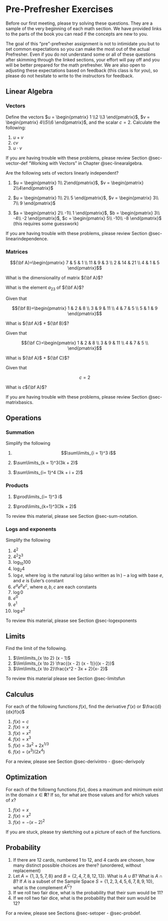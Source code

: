 # Pre-Prefresher Exercises {.unnumbered}

Before our first meeting, please try solving these questions. They are a sample of the very beginning of each math section. We have provided links to the parts of the book you can read if the concepts are new to you. 

The goal of this "pre"-prefresher assignment is not to intimidate you but to set common expectations so you can make the most out of the actual Prefresher. Even if you do not understand some or all of these questions after skimming through the linked sections, your effort will pay off and you will be better prepared for the math prefresher. We are also open to adjusting these expectations based on feedback (this class is for _you_), so please do not hesitate to write to the instructors for feedback. 

## Linear Algebra {.unnumbered}

### Vectors {.unnumbered}

Define the vectors $u = \begin{pmatrix} 1 \\2 \\3 \end{pmatrix}$, $v = \begin{pmatrix} 4\\5\\6 \end{pmatrix}$, and the scalar $c = 2$. Calculate the following:

1. $u + v$
2. $cv$
3. $u \cdot v$

If you are having trouble with these problems, please review Section @sec-vector-def "Working with Vectors" in Chapter @sec-linearalgebra. 

Are the following sets of vectors linearly independent?

1. $u = \begin{pmatrix} 1\\ 2\end{pmatrix}$, $v = \begin{pmatrix} 2\\4\end{pmatrix}$

2. $u = \begin{pmatrix} 1\\ 2\\ 5 \end{pmatrix}$, $v = \begin{pmatrix} 3\\ 7\\ 9 \end{pmatrix}$

3. $a = \begin{pmatrix} 2\\ -1\\ 1 \end{pmatrix}$, $b = \begin{pmatrix} 3\\ -4\\ -2 \end{pmatrix}$, $c = \begin{pmatrix} 5\\ -10\\ -8 \end{pmatrix}$ (this requires some guesswork)

If you are having trouble with these problems, please review Section @sec-linearindependence. 

### Matrices {.unnumbered}

$${\bf A}=\begin{pmatrix}
			7 & 5 & 1 \\
			11 & 9 & 3 \\ 
			2 & 14 & 21 \\ 
			4 & 1 & 5
		\end{pmatrix}$$

What is the dimensionality of matrix ${\bf A}$?

What is the element $a_{23}$ of ${\bf A}$?

Given that 

$${\bf B}=\begin{pmatrix}
			1 & 2 & 8 \\
			3 & 9 & 11 \\ 
			4 & 7 & 5 \\ 
			5 & 1 & 9
		\end{pmatrix}$$

What is ${\bf A}$ + ${\bf B}$?

Given that 

$${\bf C}=\begin{pmatrix}
			1 & 2 & 8 \\
			3 & 9 & 11 \\ 
			4 & 7 & 5 \\ 
		\end{pmatrix}$$

What is ${\bf A}$ + ${\bf C}$?

Given that 

$$c = 2$$

What is $c$${\bf A}$?

If you are having trouble with these problems, please review Section @sec-matrixbasics. 

## Operations {.unnumbered}

### Summation {.unnumbered}

Simplify the following

1. $$\sum\limits_{i = 1}^3 i$$

2. $\sum\limits_{k = 1}^3(3k + 2)$

3. $\sum\limits_{i= 1}^4 (3k + i + 2)$

### Products {.unnumbered}

1. $\prod\limits_{i= 1}^3 i$

2. $\prod\limits_{k=1}^3(3k + 2)$

To review this material, please see Section @sec-sum-notation.

### Logs and exponents {.unnumbered}

Simplify the following

1.  $4^2$
2.  $4^2 2^3$
3.  $\log_{10}100$
4.  $\log_{2}4$
5.  $\log e$, where $\log$ is the natural log (also written as $\ln$) -- a log with base $e$, and $e$ is Euler's constant
6.  $e^a e^b e^c$, where $a, b, c$ are each constants
7.  $\log 0$
8.  $e^0$
9.  $e^1$
10. $\log e^2$

To review this material, please see Section @sec-logexponents

## Limits {.unnumbered}

Find the limit of the following.

1. $\lim\limits_{x \to 2} (x - 1)$
2. $\lim\limits_{x \to 2} \frac{(x - 2) (x - 1)}{(x - 2)}$
3. $\lim\limits_{x \to 2}\frac{x^2 - 3x + 2}{x- 2}$

To review this material please see Section @sec-limitsfun

## Calculus {.unnumbered}

For each of the following functions $f(x)$, find the derivative $f'(x)$ or $\frac{d}{dx}f(x)$

1. $f(x)=c$
2. $f(x)=x$
3. $f(x)=x^2$
4. $f(x)=x^3$
5. $f(x)=3x^2+2x^{1/3}$
6. $f(x)=(x^3)(2x^4)$

For a review, please see Section @sec-derivintro - @sec-derivpoly

## Optimization {.unnumbered}

For each of the followng functions $f(x)$, does a maximum and minimum exist in the domain $x \in \mathbf{R}$? If so, for what are those values and for which values of $x$?

1. $f(x) = x$
2. $f(x) = x^2$
3. $f(x) = -(x  - 2)^2$

If you are stuck, please try sketching out a picture of each of the functions.

## Probability {.unnumbered}

1. If there are 12 cards, numbered 1 to 12, and 4 cards are chosen, how many distinct possible choices are there? (unordered, without replacement)
2. Let $A = \{1,3,5,7,8\}$ and $B = \{2,4,7,8,12,13\}$. What is $A \cup B$? What is $A \cap B$? If $A$ is a subset of the Sample Space $S = \{1,2,3,4,5,6,7,8,9,10\}$, what is the complement $A^C$? 
3. If we roll two fair dice, what is the probability that their sum would be 11?
4. If we roll two fair dice, what is the probability that their sum would be 12?

For a review, please see Sections @sec-setoper - @sec-probdef.

